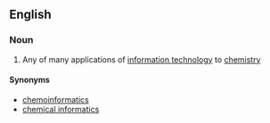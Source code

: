 ==English==

===Noun===
{{wikipedia}}
{{en-noun|-}}

# {{context|chemistry|computing}} Any of many applications of [[information technology]] to [[chemistry]]

====Synonyms====
* [[chemoinformatics]]
* [[chemical informatics]]